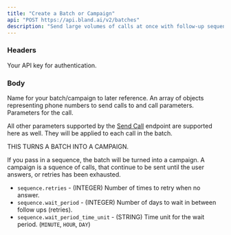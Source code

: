 ```yaml
---
title: "Create a Batch or Campaign"
api: "POST https://api.bland.ai/v2/batches"
description: "Send large volumes of calls at once with follow-up sequences."
---
```


### Headers

<ParamField header="authorization" type="string" required>
  Your API key for authentication.
</ParamField>

### Body

<ParamField body="name" type="string" required>
  Name for your batch/campaign to later reference.
</ParamField>

<ParamField body="phone_numbers" type="object[]" required>
  An array of objects representing phone numbers to send calls to and call parameters.

</ParamField>

<ParamField body="call_params" type="object">
  Parameters for the call.

 All other parameters supported by the [Send Call](/api-v1/post/calls) endpoint are supported here as well. They will be applied to each call in the batch.
</ParamField>

<ParamField body="sequence" type="object">
  THIS TURNS A BATCH INTO A CAMPAIGN.

  If you pass in a sequence, the batch will be turned into a campaign.
  A campaign is a squence of calls, that continue to be sent until the user answers, or retries has been exhausted.

  - `sequence.retries` - (INTEGER) Number of times to retry when no answer.
  - `sequence.wait_period` - (INTEGER) Number of days to wait in between follow ups (retries).
  - `sequence.wait_period_time_unit` - (STRING) Time unit for the wait period. (`MINUTE`, `HOUR`, `DAY`)
</ParamField>